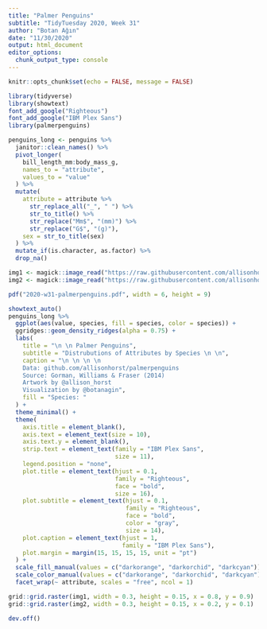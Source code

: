 ```yaml
---
title: "Palmer Penguins"
subtitle: "TidyTuesday 2020, Week 31"
author: "Botan Ağın"
date: "11/30/2020"
output: html_document
editor_options: 
  chunk_output_type: console
---
```


```r
knitr::opts_chunk$set(echo = FALSE, message = FALSE)
```

```r
library(tidyverse)
library(showtext)
font_add_google("Righteous")
font_add_google("IBM Plex Sans")
library(palmerpenguins)
```

```r
penguins_long <- penguins %>% 
  janitor::clean_names() %>% 
  pivot_longer(
    bill_length_mm:body_mass_g, 
    names_to = "attribute", 
    values_to = "value"
  ) %>% 
  mutate(
    attribute = attribute %>% 
      str_replace_all("_", " ") %>% 
      str_to_title() %>% 
      str_replace("Mm$", "(mm)") %>% 
      str_replace("G$", "(g)"),
    sex = str_to_title(sex)
  ) %>% 
  mutate_if(is.character, as.factor) %>% 
  drop_na()
```

```r
img1 <- magick::image_read("https://raw.githubusercontent.com/allisonhorst/palmerpenguins/master/man/figures/lter_penguins.png")
img2 <- magick::image_read("https://raw.githubusercontent.com/allisonhorst/palmerpenguins/master/man/figures/culmen_depth.png")

pdf("2020-w31-palmerpenguins.pdf", width = 6, height = 9)

showtext_auto()
penguins_long %>% 
  ggplot(aes(value, species, fill = species, color = species)) +
  ggridges::geom_density_ridges(alpha = 0.75) + 
  labs(
    title = "\n \n Palmer Penguins",
    subtitle = "Distrubutions of Attributes by Species \n \n",
    caption = "\n \n \n \n
    Data: github.com/allisonhorst/palmerpenguins
    Source: Gorman, Williams & Fraser (2014)
    Artwork by @allison_horst
    Visualization by @botanagin",
    fill = "Species: "
  ) + 
  theme_minimal() + 
  theme(
    axis.title = element_blank(),
    axis.text = element_text(size = 10),
    axis.text.y = element_blank(),
    strip.text = element_text(family = "IBM Plex Sans", 
                              size = 11),
    legend.position = "none",
    plot.title = element_text(hjust = 0.1,
                              family = "Righteous",
                              face = "bold",
                              size = 16),
    plot.subtitle = element_text(hjust = 0.1, 
                                 family = "Righteous",
                                 face = "bold",
                                 color = "gray",
                                 size = 14),
    plot.caption = element_text(hjust = 1, 
                                family = "IBM Plex Sans"),
    plot.margin = margin(15, 15, 15, 15, unit = "pt")
  ) +
  scale_fill_manual(values = c("darkorange", "darkorchid", "darkcyan")) + 
  scale_color_manual(values = c("darkorange", "darkorchid", "darkcyan")) +
  facet_wrap(~ attribute, scales = "free", ncol = 1)

grid::grid.raster(img1, width = 0.3, height = 0.15, x = 0.8, y = 0.9)
grid::grid.raster(img2, width = 0.3, height = 0.15, x = 0.2, y = 0.1)

dev.off()
```

